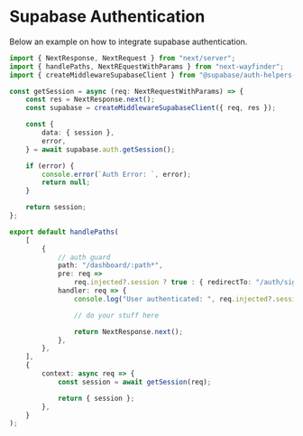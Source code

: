 # Supabase Authentication
Below an example on how to integrate supabase authentication.

```ts filename="middleware.ts" copy showLineNumbers
import { NextResponse, NextRequest } from "next/server";
import { handlePaths, NextREquestWithParams } from "next-wayfinder";
import { createMiddlewareSupabaseClient } from "@supabase/auth-helpers-nextjs";

const getSession = async (req: NextRequestWithParams) => {
    const res = NextResponse.next();
    const supabase = createMiddlewareSupabaseClient({ req, res });

    const {
        data: { session },
        error,
    } = await supabase.auth.getSession();

    if (error) {
        console.error(`Auth Error: `, error);
        return null;
    }

    return session;
};

export default handlePaths(
    [
        {
            // auth guard
            path: "/dashboard/:path*",
            pre: req =>
                req.injected?.session ? true : { redirectTo: "/auth/sign-in" },
            handler: req => {
                console.log("User authenticated: ", req.injected?.session);

                // do your stuff here

                return NextResponse.next();
            },
        },
    ],
    {
        context: async req => {
            const session = await getSession(req);

            return { session };
        },
    }
);
```
